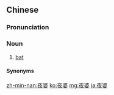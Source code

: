 ==Chinese==
{{zh-forms}}

===Pronunciation===
{{zh-pron
|mn=hc,km,lk,tp,tn,xm:iā-pô
|cat=n
}}

===Noun===
{{zh-noun}}

# {{lb|zh|Min Nan}} [[bat]] {{gloss|small flying mammal}}

====Synonyms====
{{zh-dial|蝙蝠}}

[[zh-min-nan:夜婆]]
[[ko:夜婆]]
[[mg:夜婆]]
[[ja:夜婆]]